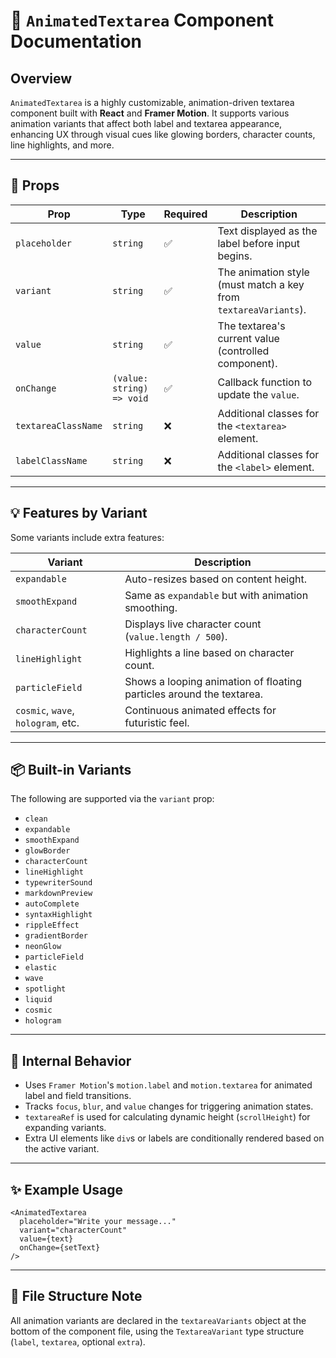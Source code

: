 # 📄 `AnimatedTextarea` Component Documentation

## Overview

`AnimatedTextarea` is a highly customizable, animation-driven textarea component built with **React** and **Framer Motion**. It supports various animation variants that affect both label and textarea appearance, enhancing UX through visual cues like glowing borders, character counts, line highlights, and more.

---

## 🔧 Props

| Prop               | Type                               | Required | Description                                                                 |
|--------------------|------------------------------------|----------|-----------------------------------------------------------------------------|
| `placeholder`      | `string`                           | ✅       | Text displayed as the label before input begins.                            |
| `variant`          | `string`                           | ✅       | The animation style (must match a key from `textareaVariants`).             |
| `value`            | `string`                           | ✅       | The textarea's current value (controlled component).                        |
| `onChange`         | `(value: string) => void`          | ✅       | Callback function to update the `value`.                                    |
| `textareaClassName`| `string`                           | ❌       | Additional classes for the `<textarea>` element.                            |
| `labelClassName`   | `string`                           | ❌       | Additional classes for the `<label>` element.                               |

---

## 💡 Features by Variant

Some variants include extra features:

| Variant            | Description                                                                 |
|--------------------|-----------------------------------------------------------------------------|
| `expandable`       | Auto-resizes based on content height.                                       |
| `smoothExpand`     | Same as `expandable` but with animation smoothing.                          |
| `characterCount`   | Displays live character count (`value.length / 500`).                       |
| `lineHighlight`    | Highlights a line based on character count.                                 |
| `particleField`    | Shows a looping animation of floating particles around the textarea.        |
| `cosmic`, `wave`, `hologram`, etc. | Continuous animated effects for futuristic feel.            |

---

## 📦 Built-in Variants

The following are supported via the `variant` prop:

- `clean`
- `expandable`
- `smoothExpand`
- `glowBorder`
- `characterCount`
- `lineHighlight`
- `typewriterSound`
- `markdownPreview`
- `autoComplete`
- `syntaxHighlight`
- `rippleEffect`
- `gradientBorder`
- `neonGlow`
- `particleField`
- `elastic`
- `wave`
- `spotlight`
- `liquid`
- `cosmic`
- `hologram`

---

## 🧠 Internal Behavior

- Uses `Framer Motion`'s `motion.label` and `motion.textarea` for animated label and field transitions.
- Tracks `focus`, `blur`, and `value` changes for triggering animation states.
- `textareaRef` is used for calculating dynamic height (`scrollHeight`) for expanding variants.
- Extra UI elements like `div`s or labels are conditionally rendered based on the active variant.

---

## ✨ Example Usage

```tsx
<AnimatedTextarea
  placeholder="Write your message..."
  variant="characterCount"
  value={text}
  onChange={setText}
/>
```

---

## 📁 File Structure Note

All animation variants are declared in the `textareaVariants` object at the bottom of the component file, using the `TextareaVariant` type structure (`label`, `textarea`, optional `extra`).